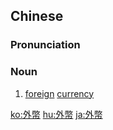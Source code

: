 ==Chinese==
{{zh-forms|s=外币}}

===Pronunciation===
{{zh-pron
|m=wàibì
|c=ngoi6 bai6
|mn=qz,xm:gōa-pē/tw,xm:gōa-pè/zz:gōa-pī
|cat=n
}}

===Noun===
{{zh-noun}}

# [[foreign]] [[currency]]
#: {{zh-x|外幣 兌換|'''foreign currency''' exchange}}

[[ko:外幣]]
[[hu:外幣]]
[[ja:外幣]]